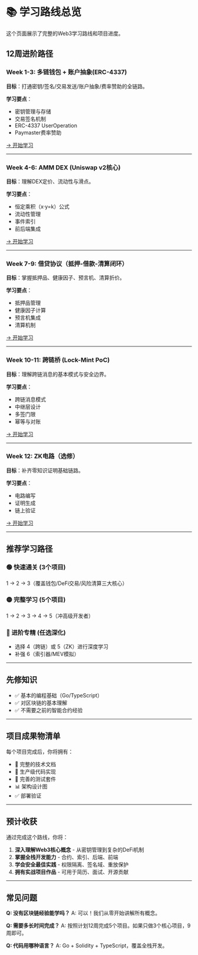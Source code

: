 # 📚 学习路线总览

这个页面展示了完整的Web3学习路线和项目进度。

## 12周进阶路径

### Week 1-3: 多链钱包 + 账户抽象(ERC-4337)

**目标**：打通密钥/签名/交易发送/账户抽象/费率赞助的全链路。

**学习要点**：
- 密钥管理与存储
- 交易签名机制
- ERC-4337 UserOperation
- Paymaster费率赞助

[→ 开始学习](/projects/01-multi-chain-wallet)

---

### Week 4-6: AMM DEX (Uniswap v2核心)

**目标**：理解DEX定价、流动性与滑点。

**学习要点**：
- 恒定乘积（x·y=k）公式
- 流动性管理
- 事件索引
- 前后端集成

[→ 开始学习](/projects/02-amm-dex)

---

### Week 7-9: 借贷协议（抵押-借款-清算闭环）

**目标**：掌握抵押品、健康因子、预言机、清算折价。

**学习要点**：
- 抵押品管理
- 健康因子计算
- 预言机集成
- 清算机制

[→ 开始学习](/projects/03-lending-protocol)

---

### Week 10-11: 跨链桥 (Lock-Mint PoC)

**目标**：理解跨链消息的基本模式与安全边界。

**学习要点**：
- 跨链消息模式
- 中继层设计
- 多签门限
- 幂等与对账

[→ 开始学习](/projects/04-cross-chain-bridge)

---

### Week 12: ZK电路（选修）

**目标**：补齐零知识证明基础链路。

**学习要点**：
- 电路编写
- 证明生成
- 链上验证

[→ 开始学习](/projects/05-zk-circuits)

---

## 推荐学习路径

### 🟢 快速通关 (3个项目)
1 → 2 → 3（覆盖钱包/DeFi交易/风险清算三大核心）

### 🟡 完整学习 (5个项目)
1 → 2 → 3 → 4 → 5（冲高级开发者）

### 🔴 进阶专精 (任选深化)
- 选择 4（跨链）或 5（ZK）进行深度学习
- 补强 6（索引器/MEV模拟）

---

## 先修知识

- ✅ 基本的编程基础（Go/TypeScript）
- ✅ 对区块链的基本理解
- ✅ 不需要之前的智能合约经验

---

## 项目成果物清单

每个项目完成后，你将拥有：

- 📝 完整的技术文档
- 🔧 生产级代码实现
- 🧪 完善的测试套件
- 📊 架构设计图
- ✅ 部署验证

---

## 预计收获

通过完成这个路线，你将：

1. **深入理解Web3核心概念** - 从密钥管理到复杂的DeFi机制
2. **掌握全栈开发能力** - 合约、索引、后端、前端
3. **学会安全最佳实践** - 权限隔离、签名域、重放保护
4. **拥有实战项目作品** - 可用于简历、面试、开源贡献

---

## 常见问题

**Q: 没有区块链经验能学吗？**
A: 可以！我们从零开始讲解所有概念。

**Q: 需要多长时间完成？**
A: 按照计划12周完成5个项目。如果只做3个核心项目，9周即可。

**Q: 代码用哪种语言？**
A: Go + Solidity + TypeScript，覆盖全栈开发。
